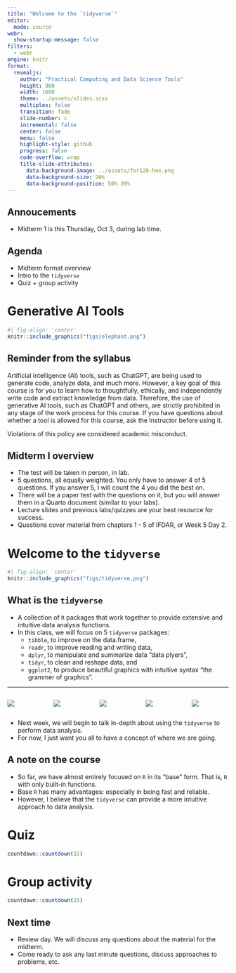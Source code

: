 ```yaml
---
title: "Welcome to the `tidyverse`"
editor: 
  mode: source
webr:
  show-startup-message: false
filters:
  - webr
engine: knitr
format: 
  revealjs:
    author: "Practical Computing and Data Science Tools"
    height: 900
    width: 1600
    theme: ../assets/slides.scss
    multiplex: false
    transition: fade
    slide-number: c
    incremental: false
    center: false
    menu: false
    highlight-style: github
    progress: false
    code-overflow: wrap
    title-slide-attributes:
      data-background-image: ../assets/for128-hex.png
      data-background-size: 20%
      data-background-position: 50% 20%
---
```


## Annoucements

-   Midterm 1 is this Thursday, Oct 3, during lab time. 

## Agenda

-   Midterm format overview
-   Intro to the `tidyverse`
-   Quiz + group activity

# Generative AI Tools {background-color="#00817c"} 

```r
#| fig-align: 'center'
knitr::include_graphics("figs/elephant.png")
```

## Reminder from the syllabus

Artificial intelligence (AI) tools, such as ChatGPT, are being used to generate code, analyze data, and much more. However, a key goal of this course is for you to learn how to thoughtfully, ethically, and independently write code and extract knowledge from data. Therefore, the use of generative AI tools, such as ChatGPT and others, are strictly prohibited in any stage of the work process for this course. If you have questions about whether a tool is allowed for this course, ask the Instructor before using it.

Violations of this policy are considered academic misconduct.

## Midterm I overview

::: incremental

-   The test will be taken in person, in lab. 
-   5 questions, all equally weighted. You only have to answer 4 of 5 questions. If you answer 5, I will count the 4 you did the best on.
-   There will be a paper test with the questions on it, but you will answer them in a Quarto document (similar to your labs). 
-   Lecture slides and previous labs/quizzes are your best resource for success. 
-   Questions cover material from chapters 1 - 5 of IFDAR, or Week 5 Day 2. 

:::

# Welcome to the `tidyverse` {background-color="#00817c"} 

```r
#| fig-align: 'center'
knitr::include_graphics("figs/tidyverse.png")
```

## What is the `tidyverse`

::: incremental

-   A collection of `R` packages that work together to provide extensive and intuitive data analysis functions. 
-   In this class, we will focus on 5 `tidyverse` packages:
    -   `tibble`, to improve on the data.frame,
    -   `readr`, to improve reading and writing data,
    -   `dplyr`, to manipulate and summarize data "data plyers",
    -   `tidyr`, to clean and reshape data, and
    -   `ggplot2`, to produce beautiful graphics with intuitive syntax "the grammer of graphics".

:::

---

::: columns
::: {.column width="20%"}

![](figs/tibble.svg)
:::

::: {.column width="20%"}

![](figs/readr.png)

:::

::: {.column width="20%"}

![](figs/dplyr.png)

:::

::: {.column width="20%"}

![](figs/tidyr.png)

:::

::: {.column width="20%"}

![](figs/ggplot2.png)

:::

:::

::: incremental 

-   Next week, we will begin to talk in-depth about using the `tidyverse` to perform data analysis. 
-   For now, I just want you all to have a concept of where we are going. 

:::

## A note on the course

::: incremental

-   So far, we have almost entirely focused on `R` in its "base" form. That is, `R` with only built-in functions.
-   Base `R` has many advantages: especially in being fast and reliable.
-   However, I believe that the `tidyverse` can provide a more intuitive approach to data analysis. 

:::

# Quiz {background-color="#00817c"} 

```r
countdown::countdown(15)
```

# Group activity {background-color="#00817c"} 

```r
countdown::countdown(15)
```

## Next time

-   Review day. We will discuss any questions about the material for the midterm.
-   Come ready to ask any last minute questions, discuss approaches to problems, etc.











